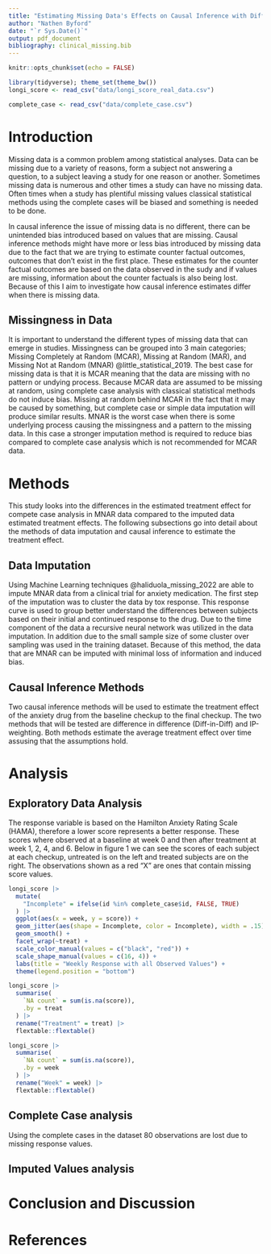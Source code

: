 ```yaml
---
title: "Estimating Missing Data's Effects on Causal Inference with Diff-in-Diff and IP-weighting"
author: "Nathen Byford"
date: "`r Sys.Date()`"
output: pdf_document
bibliography: clinical_missing.bib
---
```


```r
knitr::opts_chunk$set(echo = FALSE)

library(tidyverse); theme_set(theme_bw())
longi_score <- read_csv("data/longi_score_real_data.csv")

complete_case <- read_csv("data/complete_case.csv")
```

# Introduction

Missing data is a common problem among statistical analyses. Data can be missing due to a variety of reasons, form a subject not answering a question, to a subject leaving a study for one reason or another. Sometimes missing data is numerous and other times a study can have no missing data. Often times when a study has plentiful missing values classical statistical methods using the complete cases will be biased and something is needed to be done. 

In causal inference the issue of missing data is no different, there can be unintended bias introduced based on values that are missing. Causal inference methods might have more or less bias introduced by missing data due to the fact that we are trying to estimate counter factual outcomes, outcomes that don't exist in the first place. These estimates for the counter factual outcomes are based on the data observed in the sudy and if values are missing, information about the counter factuals is also being lost. Because of this I aim to investigate how causal inference estimates differ when there is missing data.


## Missingness in Data

It is important to understand the different types of missing data that can emerge in studies. Missingness can be grouped into 3 main categories; Missing Completely at Random (MCAR), Missing at Random (MAR), and Missing Not at Random (MNAR) @little_statistical_2019. The best case for missing data is that it is MCAR meaning that the data are missing with no pattern or undying process. Because MCAR data are assumed to be missing at random, using complete case analysis with classical statistical methods do not induce bias. Missing at random behind MCAR in the fact that it may be caused by something, but complete case or simple data imputation will produce similar results. MNAR is the worst case when there is some underlying process causing the missingness and a pattern to the missing data. In this case a stronger imputation method is required to reduce bias compared to complete case analysis which is not recommended for MCAR data.

# Methods

This study looks into the differences in the estimated treatment effect for compete case analysis in MNAR data compared to the imputed data estimated treatment effects. The following subsections go into detail about the methods of data imputation and causal inference to estimate the treatment effect.

## Data Imputation

Using Machine Learning techniques @haliduola_missing_2022 are able to impute MNAR data from a clinical trial for anxiety medication. The first step of the imputation was to cluster the data by tox response. This response curve is used to group better understand the differences between subjects based on their initial and continued response to the drug. Due to the time component of the data a recursive neural network was utilized in the data imputation. In addition due to the small sample size of some cluster over sampling was used in the training dataset. Because of this method, the data that are MNAR can be imputed with minimal loss of information and induced bias.

## Causal Inference Methods

Two causal inference methods will be used to estimate the treatment effect of the anxiety drug from the baseline checkup to the final checkup. The two methods that will be tested are difference in difference (Diff-in-Diff) and IP-weighting. Both methods estimate the average treatment effect over time assusing that the assumptions hold. 


# Analysis 

## Exploratory Data Analysis

The response variable is based on the Hamilton Anxiety Rating Scale (HAMA), therefore a lower score represents a better response. These scores where observed at a baseline at week 0 and then after treatment at week 1, 2, 4, and 6. Below in figure 1 we can see the scores of each subject at each checkup, untreated is on the left and treated subjects are on the right. The observations shown as a red "X" are ones that contain missing score values.

```r

longi_score |> 
  mutate(
    "Incomplete" = ifelse(id %in% complete_case$id, FALSE, TRUE)
  ) |> 
  ggplot(aes(x = week, y = score)) +
  geom_jitter(aes(shape = Incomplete, color = Incomplete), width = .15) +
  geom_smooth() +
  facet_wrap(~treat) +
  scale_color_manual(values = c("black", "red")) +
  scale_shape_manual(values = c(16, 4)) +
  labs(title = "Weekly Response with all Observed Values") +
  theme(legend.position = "bottom")
```

```r
longi_score |> 
  summarise(
    `NA count` = sum(is.na(score)),
    .by = treat
  ) |> 
  rename("Treatment" = treat) |> 
  flextable::flextable()
```


```r
longi_score |> 
  summarise(
    `NA count` = sum(is.na(score)),
    .by = week
  ) |> 
  rename("Week" = week) |> 
  flextable::flextable()
```


## Complete Case analysis

Using the complete cases in the dataset 80 observations are lost due to missing response values. 


## Imputed Values analysis


# Conclusion and Discussion


\newpage
# References

<div id="refs"></div>